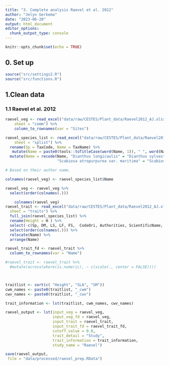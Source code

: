 ```yaml
---
title: "3. Complete analysis Raevel et al. 2012"
author: "Jelyn Gerkema"
date: "2023-06-20"
output: html_document
editor_options: 
  chunk_output_type: console
---
```


```r
knitr::opts_chunk$set(echo = TRUE)

```

## 0. Set up
```r
source("src/settings2.R")
source("src/functions.R")

```

## 1.Clean data


### 1.1 Raevel et al. 2012
```r

raevel_veg <- read_excel("data/raw/CESTES/Plant_data/Raevel2012_AJ.xlsx", 
    sheet = "comm") %>%
    column_to_rownames(var = "Sites") 

raevel_species_list <- read_excel("data/raw/CESTES/Plant_data/Raevel2012_AJ.xlsx", 
    sheet = "splist") %>%
  rename(Sp = TaxCode, Name = TaxName) %>%
   mutate(Name = paste0(tools::toTitleCase(word(Name, 1)), " ", word(Name, 2, -1))) %>%
  mutate(Name = recode(Name, "Dianthus longicaulis" = "Dianthus sylvestris subsp. longicaulis",
                       "Scabiosa atropurpurea var. maritima" = "Scabiosa atropurpurea" ))

# Based on their author name. 

colnames(raevel_veg) <- raevel_species_list$Name

raevel_veg <- raevel_veg %>%
  select(order(colnames(.)))

    colnames(raevel_veg)
raevel_trait <- read_excel("data/raw/CESTES/Plant_data/Raevel2012_AJ.xlsx", 
  sheet = "traits") %>%
  full_join(raevel_species_list) %>% 
  rename(Height = H ) %>%
  select(-c(Sp, DM, LS, LF, FS,  CodeOri, Authorities, ScientificName, Family, Rank)) %>%
  select(order(colnames(.))) %>%
  relocate(Name) %>%
  arrange(Name) 

raevel_trait_fd <- raevel_trait %>%
  column_to_rownames(var = "Name")

#raevel_trait <- raevel_trait %>%
  #mutate(across(where(is.numeric), ~ c(scale(., center = FALSE)))) 



traitlist <- sort(c( "Height", "SLA", "SM"))
cwm_names <- paste0(traitlist, "_cwm")
cwv_names <- paste0(traitlist, "_cwv")

trait_information <- lst(traitlist, cwm_names, cwv_names)

raevel_output <- lst(input_veg = raevel_veg, 
                     input_veg_fd = raevel_veg,
                     input_trait = raevel_trait,
                     input_trait_fd = raevel_trait_fd,
                     cutoff_value = 0.8,
                     trait_detail = "Study",
                     trait_information = trait_information,
                     study_name = "Raevel")

save(raevel_output,
 file = "data/processed/raevel_prep.RData")


``` 

